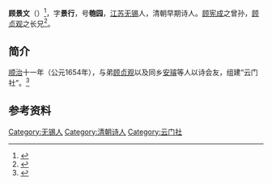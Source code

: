 '''顾景文'''（{{bd|1629年||1701年|catIdx=G顾}}）<ref>{{cite book|title= 《清人詩文集總目提要》|volume= 1|author= 柯愈春|year= 2002|page= 208|publisher= [[北京古籍出版社|北京古籍出版社]]}}</ref>，字'''景行'''，号'''匏园'''，[[江苏|江苏]][[无锡|无锡]]人，清朝早期诗人。[[顾宪成|顾宪成]]之曾孙，[[顾贞观|顾贞观]]之长兄<ref>{{cite book|title= 《古典文献研究》|year= 2008|page= 226|volume= 11|author= 南京大学古典文献研究所|publisher= [[江苏古籍出版社|江苏古籍出版社]]}}</ref>。

==简介==
[[顺治|顺治]]十一年（公元1654年），与弟[[顾贞观|顾贞观]]以及同乡[[安璿|安璿]]等人以诗会友，组建“云门社”。<ref>{{web cite|title= 《納蘭性德》|publisher= 知書房出版集團|last= 李雷|date= 1995}}</ref>

==参考资料==
<references />

{{並稱|云门社|[[秦保寅|秦保寅]] - [[安璿|安璿]] - [[顧貞觀|顧貞觀]] - [[顾景文|顾景文]] - [[嚴繩孫|嚴繩孫]]}}
{{normdaten|NLC=000394173}}
{{DEFAULTSORT:gu jingwen}}
[[Category:无锡人|Category:无锡人]]
[[Category:清朝诗人|Category:清朝诗人]]
[[Category:云门社|Category:云门社]]

{{清朝人物小作品}}